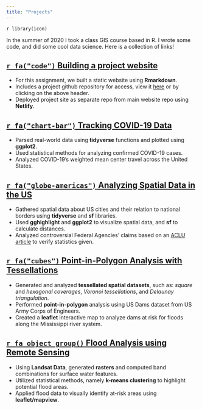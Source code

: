 ---
title: "Projects"
---
`r library(icon)`
<link rel="stylesheet" href="https://cdnjs.cloudflare.com/ajax/libs/font-awesome/4.7.0/css/font-awesome.min.css">

In the summer of 2020 I took a class GIS course based in R. I wrote some code, and did some cool data science. Here is a collection of links! 

## [`r fa("code")` Building a project website](https://github.com/program--/geog176a)

  - For this assignment, we built a static website using **Rmarkdown**.
  - Includes a project github repository for access, view it [here](https://github.com/program--/geog176a) or by clicking on the above header.
  - Deployed project site as separate repo from main website repo using **Netlify**.

## [`r fa("chart-bar")` Tracking COVID-19 Data](https://geog176a.justinsingh.me/labs/lab-02)
  
  - Parsed real-world data using **tidyverse** functions and plotted using **ggplot2**.
  - Used statistical methods for analyzing confirmed COVID-19 cases.
  - Analyzed COVID-19's weighted mean center travel across the United States.
  
## [`r fa("globe-americas")` Analyzing Spatial Data in the US](https://geog176a.justinsingh.me/labs/lab-03)

  - Gathered spatial data about US cities and their relation to national borders using **tidyverse** and **sf** libraries.
  - Used **gghighlight** and **ggplot2** to visualize spatial data, and **sf** to calculate distances.
  - Analyzed controversial Federal Agencies' claims based on an [ACLU article](https://www.aclu.org/other/constitution-100-mile-border-zone) to verify statistics given.

## [`r fa("cubes")` Point-in-Polygon Analysis with Tessellations](https://geog176a.justinsingh.me/labs/lab-04)

  - Generated and analyzed **tessellated spatial datasets**, such as: *square* and *hexagonal coverages*, *Voronoi tessellations*, and *Delaunay triangulation*.
  - Performed **point-in-polygon** analysis using US Dams dataset from US Army Corps of Engineers.
  - Created a **leaflet** interactive map to analyze dams at risk for floods along the Mississippi river system.
  
## [`r fa_object_group()` Flood Analysis using Remote Sensing](https://geog176a.justinsingh.me/labs/lab-05)

  - Using **Landsat Data**, generated **rasters** and computed band combinations for surface water features.
  - Utilized statistical methods, namely **k-means clustering** to highlight potential flood areas.
  - Applied flood data to visually identify at-risk areas using **leaflet/mapview**.
